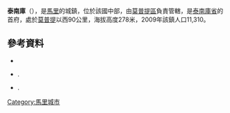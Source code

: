 {{Coord|14|27|20|N|4|55|5|W|display=title}}

'''泰南庫'''（{{lang-fr|Ténenkou}}），是[[馬里|馬里]]的城鎮，位於該國中部，由[[莫普提區|莫普提區]]負責管轄，是[[泰南庫省|泰南庫省]]的首府，處於[[莫普提|莫普提]]以西90公里，海拔高度278米，2009年該鎮人口11,310。

==參考資料==
*{{citation | url=http://instat.gov.ml/documentation/mopti.pdf | publisher=République de Mali: Institut National de la Statistique | title=Resultats Provisoires RGPH 2009 (Région de Kayes) | language=fr | accessdate=2015-07-10 | archive-date=2012-09-19 | archive-url=https://www.webcitation.org/6AnaIKCNv?url=http://instat.gov.ml/documentation/mopti.pdf | dead-url=no }}
*{{citation|last=Schutyser |first=Sebastian |title=Tenenkou Mosque |publisher=Archnet |url=http://archnet.org/library/sites/one-site.jsp?site_id=6623 |deadurl=yes |archiveurl=https://web.archive.org/web/20110629173233/http://archnet.org/library/sites/one-site.jsp?site_id=6623 |archivedate=2011-06-29 }}.
*{{citation | title=Plan de Securité Alimentaire Commune Rurale de Tenenkou 2006–2010 | publisher=Commissariat à la Sécurité Alimentaire, République du Mali, USAID-Mali | year=2006 | url=http://www.aec.msu.edu/fs2/mali_fd_strtgy/plans/mopti/tenenkou/psa_tenenkou.pdf | language=fr | deadurl=yes | archiveurl=https://web.archive.org/web/20120826110402/http://www.aec.msu.edu/fs2/mali_fd_strtgy/plans/mopti/tenenkou/psa_tenenkou.pdf | archivedate=2012年8月26日 | df= }}.

{{莫普提區}}

[[Category:馬里城市|Category:馬里城市]]


{{Mali-geo-stub}}